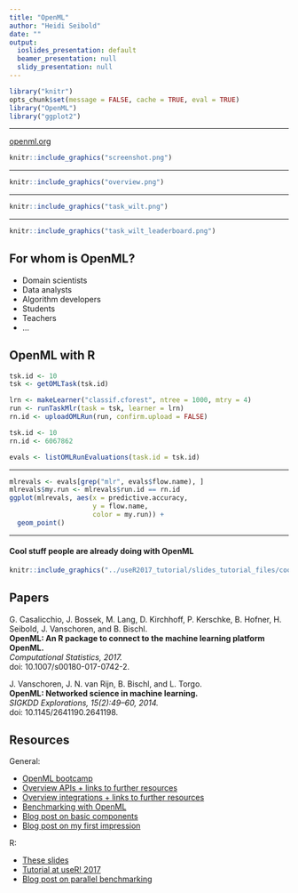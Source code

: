 ```yaml
---
title: "OpenML"
author: "Heidi Seibold"
date: ""
output:
  ioslides_presentation: default
  beamer_presentation: null
  slidy_presentation: null
---
```

```r
library("knitr")
opts_chunk$set(message = FALSE, cache = TRUE, eval = TRUE)
library("OpenML")
library("ggplot2")
```


---

[openml.org](http://www.openml.org/)

```r
knitr::include_graphics("screenshot.png")
```


---

```r
knitr::include_graphics("overview.png")
```



---

```r
knitr::include_graphics("task_wilt.png")
```


---

```r
knitr::include_graphics("task_wilt_leaderboard.png")
```


## For whom is OpenML?

- Domain scientists
- Data analysts
- Algorithm developers
- Students
- Teachers
- ...


## OpenML with R
```r
tsk.id <- 10
tsk <- getOMLTask(tsk.id)

lrn <- makeLearner("classif.cforest", ntree = 1000, mtry = 4)
run <- runTaskMlr(task = tsk, learner = lrn)
rn.id <- uploadOMLRun(run, confirm.upload = FALSE)
```

```r
tsk.id <- 10
rn.id <- 6067862
```

```r
evals <- listOMLRunEvaluations(task.id = tsk.id)
```

---

```r
mlrevals <- evals[grep("mlr", evals$flow.name), ]
mlrevals$my.run <- mlrevals$run.id == rn.id
ggplot(mlrevals, aes(x = predictive.accuracy, 
                     y = flow.name, 
                     color = my.run)) + 
  geom_point()
```


---

#### Cool stuff people are already doing with OpenML
```r
knitr::include_graphics("../useR2017_tutorial/slides_tutorial_files/cool_stuff_text.png")
```




## Papers

G. Casalicchio, J. Bossek, M. Lang, D. Kirchhoff, P. Kerschke, B.
Hofner, H. Seibold, J. Vanschoren, and B. Bischl.    
**OpenML: An R package to connect to the machine learning platform OpenML.**   
*Computational Statistics, 2017.*    
doi: 10.1007/s00180-017-0742-2.

J. Vanschoren, J. N. van Rijn, B. Bischl, and L. Torgo.    
**OpenML: Networked science in machine learning.**   
*SIGKDD Explorations, 15(2):49–60, 2014.*    
doi: 10.1145/2641190.2641198.


## Resources

General:

- [OpenML bootcamp](https://www.openml.org/guide/bootcamp)
- [Overview APIs + links to further resources](https://www.openml.org/guide/api)
- [Overview integrations + links to further resources](https://www.openml.org/guide/integrations)
- [Benchmarking with OpenML](https://www.openml.org/guide/benchmark)
- [Blog post on basic components](https://medium.com/open-machine-learning/basic-components-of-openml-a5745634c664)
- [Blog post on my first impression](http://heidiseibold.github.io/r/2016/05/02/OpenML/)

R:

- [These slides](http://openml.github.io/articles/slides/talk_cenisbs_2017/OpenML_CENISBS.html)
- [Tutorial at useR! 2017](http://openml.github.io/articles/slides/useR2017_tutorial/)
- [Blog post on parallel benchmarking](http://mlr-org.github.io/Parallel_benchmarking_with_OpenML_and_mlr/)

<!-- # A use case: a benchmark study with ctree -->


<!-- ## Study the behaviour of different parameter settings of ctree -->

<!-- Check performance with respect to **predictive accurancy** -->
<!-- (percentage of instances that are classified correctly) -->


<!-- ## Steps -->
<!-- - Create the flow -->
<!-- - Download the tasks -->
<!-- - Create runs (run flows on tasks) -->
<!-- - Upload runs -->
<!-- - Collect all information -->
<!-- - Visualise -->

<!-- ## Which learners to use -->
<!-- ```{r} -->
<!-- lrn.list <- list( -->
<!--   makeLearner("regr.ctree", testtype = "Bonferroni"), -->
<!--   makeLearner("regr.ctree", testtype = "Univariate"), -->
<!--   makeLearner("regr.ctree", testtype = "Teststatistic") -->
<!-- ) -->
<!-- ``` -->



<!-- ## Download the relevant tasks -->
<!-- - Select relevant tasks -->
<!-- ```{r} -->
<!-- taskinfo_all <- listOMLTasks( -->
<!--   task.type = "Supervised Regression", -->
<!--   number.of.instances = c(80, 10^6), -->
<!--   number.of.features = c(3, 50), -->
<!--   evaluation.measures = "mean_absolute_error", -->
<!--   estimation.procedure = "10-fold Crossvalidation" -->
<!-- ) -->

<!-- set.seed(2017) -->
<!-- taskinfo <- taskinfo_all[sample(1:NROW(taskinfo_all), 5), ] -->
<!-- ``` -->
<!-- - Download tasks -->
<!-- ```{r} -->
<!-- tid <- taskinfo$task.id -->
<!-- tasks <- lapply(tid, getOMLTask) -->
<!-- names(tasks) <- tid -->
<!-- ``` -->

<!-- ---- -->

<!-- ```{r, echo=FALSE} -->
<!-- kable(taskinfo[, c("name", "number.of.instances", "number.of.features",  -->
<!--                    "number.of.missing.values")], row.names = FALSE) -->
<!-- ``` -->



<!-- ## Create runs (run flows on tasks) -->
<!-- - Set up grid to run each learner on each task -->
<!-- ```{r} -->
<!-- grid <- expand.grid(task.id = taskinfo$task.id,  -->
<!--                     lrn.ind = seq_along(lrn.list)) -->
<!-- ``` -->
<!-- - Run learners on tasks -->
<!-- ```{r, eval=FALSE} -->
<!-- run_lt <- function(gr) { -->
<!--   tid <- gr["task.id"] -->
<!--   lid <- gr["lrn.ind"] -->
<!--   runTaskMlr(task = tasks[[as.character(tid)]], -->
<!--              learner = lrn.list[[lid]]) -->
<!-- } -->
<!-- runs <- apply(grid, 1, run_lt) -->
<!-- ``` -->



<!-- ## Upload runs -->
<!-- ```{r, eval=FALSE} -->
<!-- run.id <- lapply(runs, uploadOMLRun, tags = "study_65",  -->
<!--                  confirm.upload = FALSE) -->
<!-- grid$run.id <- unlist(run.id) -->
<!-- save(grid, file = "grid_splittest.rda")  -->
<!-- ``` -->
<!-- ```{r, echo=FALSE} -->
<!-- load(file = "grid_splittest.rda") -->
<!-- ``` -->
<!-- ```{r} -->
<!-- grid -->
<!-- ``` -->

<!-- ## Collect all information -->
<!-- ```{r} -->
<!-- runeval <- cbind(grid, listOMLRunEvaluations(run.id = grid$run.id)) -->
<!-- names(runeval) -->
<!-- ``` -->

<!-- ## Visualise -->
<!-- ```{r, fig.height=3, fig.width=7, out.width='900px'} -->
<!-- ggplot(runeval, aes(x = splittest, y = predictive.accuracy,  -->
<!--                     color = data.name, group = data.name)) + -->
<!--   geom_point() + geom_line() -->
<!-- ``` -->
<!-- Similar visualisation can be found on  -->
<!-- [openml.org/f/5434](http://www.openml.org/f/5434) -->

<!-- --- -->
<!-- Why does the heart-switzerland data behave the way it does? -->
<!-- ```{r} -->
<!-- tasks[["9948"]] -->
<!-- ``` -->
<!-- Let's take a closer look at the data set: -->
<!-- [openml.org/d/1513](http://www.openml.org/d/1513) -->





